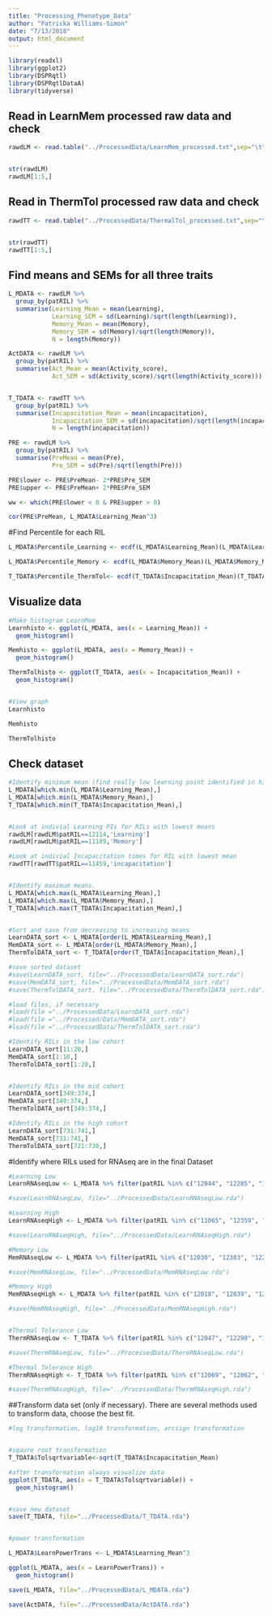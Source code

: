 ```yaml
---
title: "Processing_Phenotype_Data"
author: "Patricka Williams-Simon"
date: "7/13/2018"
output: html_document
---
```


```r
library(readxl)
library(ggplot2)
library(DSPRqtl)
library(DSPRqtlDataA)
library(tidyverse)
```

## Read in LearnMem processed raw data and check 

```r
rawdLM <- read.table("../ProcessedData/LearnMem_processed.txt",sep="\t", header=TRUE, stringsAsFactors = FALSE)


str(rawdLM)
rawdLM[1:5,]

```

## Read in ThermTol processed raw data and check
```r
rawdTT <- read.table("../ProcessedData/ThermalTol_processed.txt",sep="\t", header=TRUE, stringsAsFactors = FALSE)


str(rawdTT)
rawdTT[1:5,]


```

## Find means and SEMs for all three traits

```r
L_MDATA <- rawdLM %>% 
  group_by(patRIL) %>% 
  summarise(Learning_Mean = mean(Learning),
            Learning_SEM = sd(Learning)/sqrt(length(Learning)),
            Memory_Mean = mean(Memory),
            Memory_SEM = sd(Memory)/sqrt(length(Memory)),
            N = length(Memory))

ActDATA <- rawdLM %>% 
  group_by(patRIL) %>% 
  summarise(Act_Mean = mean(Activity_score),
            Act_SEM = sd(Activity_score)/sqrt(length(Activity_score)))


T_TDATA <- rawdTT %>% 
  group_by(patRIL) %>% 
  summarise(Incapacitation_Mean = mean(incapacitation),
            Incapacitation_SEM = sd(incapacitation)/sqrt(length(incapacitation)),
            N = length(incapacitation))

PRE <- rawdLM %>% 
  group_by(patRIL) %>% 
  summarise(PreMean = mean(Pre),
            Pre_SEM = sd(Pre)/sqrt(length(Pre)))

PRE$lower <- PRE$PreMean- 2*PRE$Pre_SEM
PRE$upper <- PRE$PreMean+ 2*PRE$Pre_SEM

ww <- which(PRE$lower < 0 & PRE$upper > 0)

cor(PRE$PreMean, L_MDATA$Learning_Mean^3)

```


#Find Percentile for each RIL

```r

L_MDATA$Percentile_Learning <- ecdf(L_MDATA$Learning_Mean)(L_MDATA$Learning_Mean)

L_MDATA$Percentile_Memory <- ecdf(L_MDATA$Memory_Mean)(L_MDATA$Memory_Mean)

T_TDATA$Percentile_ThermTol<- ecdf(T_TDATA$Incapacitation_Mean)(T_TDATA$Incapacitation_Mean)

```

## Visualize data

```r
#Make histogram LearnMem
Learnhisto <- ggplot(L_MDATA, aes(x = Learning_Mean)) +
  geom_histogram()

Memhisto <- ggplot(L_MDATA, aes(x = Memory_Mean)) +
  geom_histogram()

ThermTolhisto <- ggplot(T_TDATA, aes(x = Incapacitation_Mean)) +
  geom_histogram()


#View graph
Learnhisto

Memhisto

ThermTolhisto

```

## Check dataset

```r
#Identify minimum mean (find really low learning point identified in histograms)
L_MDATA[which.min(L_MDATA$Learning_Mean),]
L_MDATA[which.min(L_MDATA$Memory_Mean),]
T_TDATA[which.min(T_TDATA$Incapacitation_Mean),]


#Look at indivial Learning PIs for RILs with lowest means
rawdLM[rawdLM$patRIL==12114,'Learning']
rawdLM[rawdLM$patRIL==11189,'Memory']

#Look at indivial Incapacitation times for RIL with lowest mean
rawdTT[rawdTT$patRIL==11459,'incapacitation']


#Identify maximum means.
L_MDATA[which.max(L_MDATA$Learning_Mean),]
L_MDATA[which.max(L_MDATA$Memory_Mean),]
T_TDATA[which.max(T_TDATA$Incapacitation_Mean),]


#Sort and save from decreasing to increasing means 
LearnDATA_sort <- L_MDATA[order(L_MDATA$Learning_Mean),]
MemDATA_sort <- L_MDATA[order(L_MDATA$Memory_Mean),]
ThermTolDATA_sort <- T_TDATA[order(T_TDATA$Incapacitation_Mean),]

#save sorted dataset
#save(LearnDATA_sort, file="../ProcessedData/LearnDATA_sort.rda")
#save(MemDATA_sort, file="../ProcessedData/MemDATA_sort.rda")
#save(ThermTolDATA_sort, file="../ProcessedData/ThermTolDATA_sort.rda")

#load files, if necessary
#load(file ="../ProcessedData/LearnDATA_sort.rda")
#load(file ="../Processed/Data/MemDATA_sort.rda")
#load(file ="../ProcessedData/ThermTolDATA_sort.rda")

#Identify RILs in the low cohort
LearnDATA_sort[11:20,]
MemDATA_sort[1:10,]
ThermTolDATA_sort[1:20,]


#Identify RILs in the mid cohort
LearnDATA_sort[349:374,]
MemDATA_sort[349:374,]
ThermTolDATA_sort[349:374,]

#Identify RILs in the high cohort
LearnDATA_sort[731:741,]
MemDATA_sort[731:741,]
ThermTolDATA_sort[721:730,]

```


#Identify where RILs used for RNAseq are in the final Dataset

```r
#Learning Low
LearnRNAseqLow <- L_MDATA %>% filter(patRIL %in% c("12044", "12285", "12138", "11189", "12022", "12084", "12324"))z

#save(LearnRNAseqLow, file="../ProcessedData/LearnRNAseqLow.rda")

#Learning High
LearnRNAseqHigh <- L_MDATA %>% filter(patRIL %in% c("11065", "12359", "11146", "11144", "11006", "11122", "11023"))

#save(LearnRNAseqHigh, file="../ProcessedData/LearnRNAseqHigh.rda")

#Memory Low
MemRNAseqLow <- L_MDATA %>% filter(patRIL %in% c("12030", "12383", "12285", "11189", "11038", "11133", "11186"))

#save(MemRNAseqLow, file="../ProcessedData/MemRNAseqLow.rda")

#Memory High
MemRNAseqHigh <- L_MDATA %>% filter(patRIL %in% c("12018", "12039", "12074", "11184", "11122", "12071", "11023"))

#save(MemRNAseqHigh, file="../ProcessedData/MemRNAseqHigh.rda")


#Thermal Tolerance Low
ThermRNAseqLow <- T_TDATA %>% filter(patRIL %in% c("12047", "12290", "12042", "11106", "12060", "11042", "11132"))

#save(ThermRNAseqLow, file="../ProcessedData/ThermRNAseqLow.rda")

#Thermal Tolerance High
ThermRNAseqHigh <- T_TDATA %>% filter(patRIL %in% c("12069", "12062", "11024", "11163", "11023", "11043", "11067"))

#save(ThermRNAseqHigh, file="../ProcessedData/ThermRNAseqHigh.rda")

```

##Transform data set (only if necessary). There are several methods used to transform data, choose the best fit.

```r

#log transformation, log10 transformation, arcsign transformation 


#sqaure root transformation
T_TDATA$Tolsqrtvariable<-sqrt(T_TDATA$Incapacitation_Mean)

#after transformation always visualize data
ggplot(T_TDATA, aes(x = T_TDATA$Tolsqrtvariable)) +
  geom_histogram()


#save new dataset
save(T_TDATA, file="../ProcessedData/T_TDATA.rda")


#power transformation

L_MDATA$LearnPowerTrans <- L_MDATA$Learning_Mean^3

ggplot(L_MDATA, aes(x = LearnPowerTrans)) +
  geom_histogram()

save(L_MDATA, file="../ProcessedData/L_MDATA.rda")

save(ActDATA, file="../ProcessedData/ActDATA.rda")


```

